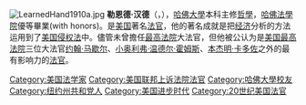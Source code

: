 [[File:LearnedHand1910a.jpg|thumb]]
'''勒恩德·汉德'''（'''{{lang|en|Learned Hand}}'''，{{bd|1872年|1月27日|1961年|8月18日}}），[[哈佛大學|哈佛大學]]本科主修[[哲學|哲學]]，[[哈佛法學院|哈佛法學院]]優等畢業(with honors)。是[[美国|美国]]著名[[法官|法官]]，他的著名成就是把[[经济|经济]]分析的方法运用到了[[美国|美国]][[侵权法|侵权法]]中。儘管未曾擔任[[美国最高法院|最高法院]]大法官，但他被公认为是[[美国最高法院|美国最高法院]]三位大法官[[约翰·马歇尔|约翰·马歇尔]]、[[小奥利弗·温德尔·霍姆斯|小奥利弗·温德尔·霍姆斯]]、[[本杰明·卡多佐|本杰明·卡多佐]]之外的最有影响力的[[法官|法官]]。

{{Commonscat|Learned Hand}}

{{Authority control}}
{{DEFAULTSORT:Hand, Learned}}
{{Law-bio-stub}}

[[Category:美国法学家|Category:美国法学家]]
[[Category:美国联邦上诉法院法官|Category:美国联邦上诉法院法官]]
[[Category:哈佛大學校友|Category:哈佛大學校友]]
[[Category:纽约州共和党人|Category:纽约州共和党人]]
[[Category:美国进步时代|Category:美国进步时代]]
[[Category:20世纪美国法官|Category:20世纪美国法官]]